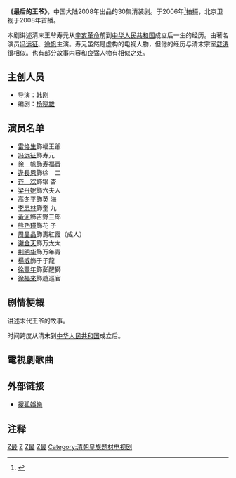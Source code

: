 {{电视节目信息框
| 名称 = 最后的王爷
| 英文名称 = 
| 别名 = 
| 图片 = 最后的王爷.jpg
| 图说 = 海报
| 分类 = 
| 原创者= 
| 导演  = 韓剛 
| 监制  = 
| 出品人= 
| 编剧  = 楊曉雄
| 制作人= 
| 摄影  = 
| 演出  = [[冯远征|冯远征]]、[[徐帆|徐帆]] 
| 配音  =
| 旁白  = 
| 主题曲= 《說命》
| 作曲 = 常馨內 
| 作詞 = 宋小明
| 演唱 =  劉臣 
| 片尾曲= 
| 插曲  =  
| 拍摄地= 
| 國家  = {{CHN}}
| 语言  = [[普通話|普通話]]
| 字幕 = [[中文|中文]]
| 集数  = 30集
| 每集长 = 
| 制作公司 = 
| 首播國家 = {{CHN}}
| 电视网 = 
| 开始 = 
| 结束 = 
| 先于 = 
| 后于 = 
| 相关剧集 = 
| 官方网站 = 
}}

'''《最后的王爷》'''，中国大陆2008年出品的30集清装剧。于2006年<ref>{{Cite web |url=http://ent.sina.com.cn/v/m/2006-11-09/16301320909.html |title=《最后的王爷》紧张拍摄 齐欢首度出演古装戏 |access-date=2009-02-09 |archive-date=2020-10-29 |archive-url=https://web.archive.org/web/20201029231923/http://ent.sina.com.cn/v/m/2006-11-09/16301320909.html |dead-url=no }}</ref>拍摄，北京卫视于2008年首播。

本剧讲述清末王爷寿元从[[辛亥革命|辛亥革命]]前到[[中华人民共和国|中华人民共和国]]成立后一生的经历。由著名演员[[冯远征|冯远征]]、[[徐帆|徐帆]]主演。寿元虽然是虚构的电视人物，但他的经历与清末宗室[[载涛|载涛]]很相似。也有部分故事内容和[[良弼_(红带子)|良弼]]人物有相似之处。

== 主创人员 ==
*导演：[[韩刚|韩刚]]
*编剧：[[杨晓雄|杨晓雄]]
== 演员名单 ==
*[[雷恪生|雷恪生]]飾福王爺
*[[冯远征|冯远征]]飾寿元
*[[徐帆|徐　帆]]飾寿福晋
*[[逯長恩|逯長恩]]飾徐　二
*[[齐欢|齐　欢]]飾银 杏
*[[梁丹妮|梁丹妮]]飾六夫人
*[[高冬平|高冬平]]飾英 海
*[[李忠林|李忠林]]飾奎 九
*[[黃河|黃河]]飾吉野三郎
*[[熊乃瑾|熊乃瑾]]飾花 子
*[[周晶晶|周晶晶]]飾壽紅霞（成人）
*[[谢金天|谢金天]]飾万太太
*[[荆明华|荆明华]]飾万年青
*[[楊威|楊威]]飾于子龍
*[[徐豐年|徐豐年]]飾彭醒獅
*[[徐福來|徐福來]]飾趙巡官

== 剧情梗概 ==

讲述末代王爷的故事。

时间跨度从清末到[[中华人民共和国|中华人民共和国]]成立后。

==電視劇歌曲==
{{Tracklist
| total_length =
| extra_column = 演唱者
| title1 = 《说命》
| note1 = 主題曲
| music1 = 常馨内
| lyrics1 = 宋小明
| arranger1 =
| producer1 = 
| extra1   = [[刘臣|刘臣]]
}}

==外部链接==
*[http://yule.sohu.com/s2008/zhdwy/ 搜狐娛樂] {{Wayback|url=http://yule.sohu.com/s2008/zhdwy/ |date=20160304201100 }}

== 注释 ==
<div class="references-small">
<references />
</div>

{{2008年中國大陸古裝/民初電視劇|nocat}}
{{电视小作品}}
[[Category:2008年中國電視劇集|Z最]]
[[Category:宣統時期背景電視劇|Z]]
[[Category:北京民国时期背景电视剧|Z最]]
[[Category:中華人民共和國背景電視劇|Z最]]
[[Category:清朝皇族题材电视剧|Category:清朝皇族题材电视剧]]